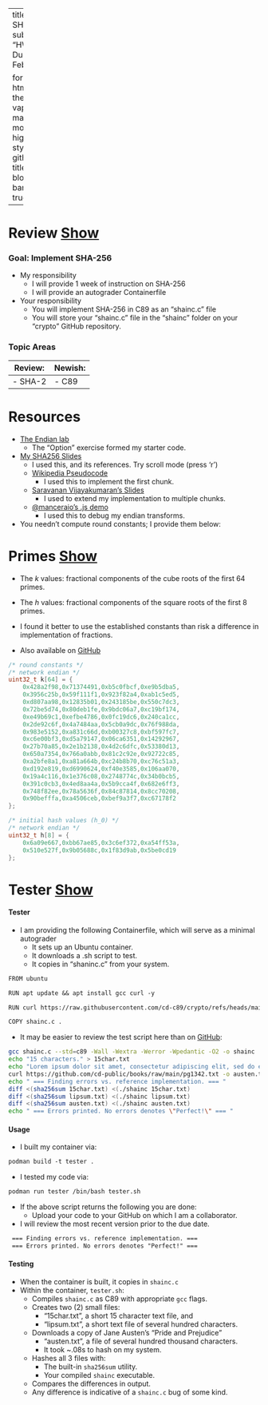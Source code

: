<style>
  * {
    background-repeat: no-repeat;
    background-attachment: fixed;
  }
</style>

---
title: SHAinC
subtitle: "HW 0x1: Due Th, Feb 06"

format: 
  html:
    theme: vapor
    mainfont: monospace
    highlight-style: github
    title-block-banner: true
---

# Review&nbsp;<a class="btn btn-primary" data-bs-toggle="collapse" href="#review" role="button" aria-expanded="false" aria-controls="review">Show</a>

::: {#review .collapse .multi-collapse}

### Goal: Implement SHA-256
- My responsibility
  - I will provide 1 week of instruction on SHA-256
  - I will provide an autograder Containerfile
- Your responsibility
  - You will implement SHA-256 in C89 as an "shainc.c" file
  - You will store your "shainc.c" file in the "shainc" folder on your "crypto" GitHub repository.
  
### Topic Areas

|Review:    | Newish:    |
| --------- | ---------- |
|- SHA-2    | - C89      |

# Resources

- [The Endian lab](endian.html)
    - The "Option" exercise formed my starter code.
- [My SHA256 Slides](SHA256.html)
  - I used this, and its references. Try scroll mode (press 'r')
  - [Wikipedia Pseudocode](https://en.wikipedia.org/wiki/SHA-2#Pseudocode)
      - I used this to implement the first chunk.
  - [Saravanan Vijayakumaran's Slides](https://www.ee.iitb.ac.in/~sarva/courses/EE720/2023/slides/hash-functions.html#/sha-256)
      - I used to extend my implementation to multiple chunks.
  - [@manceraio's .js demo](https://sha256algorithm.com/)
      - I used this to debug my endian transforms.
- You needn't compute round constants; I provide them below:

:::

# Primes&nbsp;<a class="btn btn-primary" data-bs-toggle="collapse" href="#primes" role="button" aria-expanded="false" aria-controls="primes">Show</a>

::: {#primes .collapse .multi-collapse}

- The $k$ values: fractional components of the cube roots of the first 64 primes.
- The $h$ values: fractional components of the square roots of the first 8 primes.
- I found it better to use the established constants than risk a difference in implementation of fractions.

- Also available on [GitHub](https://github.com/cd-c89/crypto/blob/main/shainc/shainc.c)

```.C
/* round constants */
/* network endian */
uint32_t k[64] = {
    0x428a2f98,0x71374491,0xb5c0fbcf,0xe9b5dba5,
    0x3956c25b,0x59f111f1,0x923f82a4,0xab1c5ed5,
    0xd807aa98,0x12835b01,0x243185be,0x550c7dc3,
    0x72be5d74,0x80deb1fe,0x9bdc06a7,0xc19bf174,
    0xe49b69c1,0xefbe4786,0x0fc19dc6,0x240ca1cc,
    0x2de92c6f,0x4a7484aa,0x5cb0a9dc,0x76f988da,
    0x983e5152,0xa831c66d,0xb00327c8,0xbf597fc7,
    0xc6e00bf3,0xd5a79147,0x06ca6351,0x14292967,
    0x27b70a85,0x2e1b2138,0x4d2c6dfc,0x53380d13,
    0x650a7354,0x766a0abb,0x81c2c92e,0x92722c85,
    0xa2bfe8a1,0xa81a664b,0xc24b8b70,0xc76c51a3,
    0xd192e819,0xd6990624,0xf40e3585,0x106aa070,
    0x19a4c116,0x1e376c08,0x2748774c,0x34b0bcb5,
    0x391c0cb3,0x4ed8aa4a,0x5b9cca4f,0x682e6ff3,
    0x748f82ee,0x78a5636f,0x84c87814,0x8cc70208,
    0x90befffa,0xa4506ceb,0xbef9a3f7,0xc67178f2
};
```

```.C
/* initial hash values (h_0) */
/* network endian */
uint32_t h[8] = {
    0x6a09e667,0xbb67ae85,0x3c6ef372,0xa54ff53a,
    0x510e527f,0x9b05688c,0x1f83d9ab,0x5be0cd19
};
```

:::

# Tester&nbsp;<a class="btn btn-primary" data-bs-toggle="collapse" href="#tester" role="button" aria-expanded="false" aria-controls="tester">Show</a>

::: {#tester .collapse .multi-collapse}

#### Tester

- I am providing the following Containerfile, which will serve as a minimal autograder
    - It sets up an Ubuntu container.
    - It downloads a .sh script to test.
    - It copies in "shaninc.c" from your system.

```.email
FROM ubuntu 

RUN apt update && apt install gcc curl -y

RUN curl https://raw.githubusercontent.com/cd-c89/crypto/refs/heads/main/shainc/tester.sh -o tester.sh

COPY shainc.c .
```

- It may be easier to review the test script here than on [GitHub](https://github.com/cd-c89/crypto/blob/main/shainc/tester.sh):

```.sh
gcc shainc.c --std=c89 -Wall -Wextra -Werror -Wpedantic -O2 -o shainc
echo "15 characters." > 15char.txt
echo "Lorem ipsum dolor sit amet, consectetur adipiscing elit, sed do eiusmod tempor incididunt ut labore et dolore magna aliqua. Ut enim ad minim veniam, quis nostrud exercitation ullamco laboris nisi ut aliquip ex ea commodo consequat. Duis aute irure dolor in reprehenderit in voluptate velit esse cillum dolore eu fugiat nulla pariatur. Excepteur sint occaecat cupidatat non proident, sunt in culpa qui officia deserunt mollit anim id est laborum." > lipsum.txt
curl https://github.com/cd-public/books/raw/main/pg1342.txt -o austen.txt 2>/dev/null
echo " === Finding errors vs. reference implementation. === "
diff <(sha256sum 15char.txt) <(./shainc 15char.txt)
diff <(sha256sum lipsum.txt) <(./shainc lipsum.txt)
diff <(sha256sum austen.txt) <(./shainc austen.txt)
echo " === Errors printed. No errors denotes \"Perfect!\" === "
```

#### Usage

- I built my container via:

```email
podman build -t tester .
```

- I tested my code via:

```email
podman run tester /bin/bash tester.sh
```

- If the above script returns the following you are done:
    - Upload your code to your GitHub on which I am a collaborator.
- I will review the most recent version prior to the due date.
```email
 === Finding errors vs. reference implementation. === 
 === Errors printed. No errors denotes "Perfect!" === 
 ```

#### Testing

-   When the container is built, it copies in `shainc.c`
-   Within the container, `tester.sh`:
    -   Compiles `shainc.c` as C89 with appropriate `gcc` flags.
    -   Creates two (2) small files:
        -   "15char.txt", a short 15 character text file, and
        -   "lipsum.txt", a short text file of several hundred characters.
    -   Downloads a copy of Jane Austen's "Pride and Prejudice"
        -   "austen.txt", a file of several hundred thousand characters.
        -   It took ~.08s to hash on my system.
    -   Hashes all 3 files with:
        -   The built-in `sha256sum` utility.
        -   Your compiled `shainc` executable.
    -   Compares the differences in output.
    -   Any difference is indicative of a `shainc.c` bug of some kind.
:::